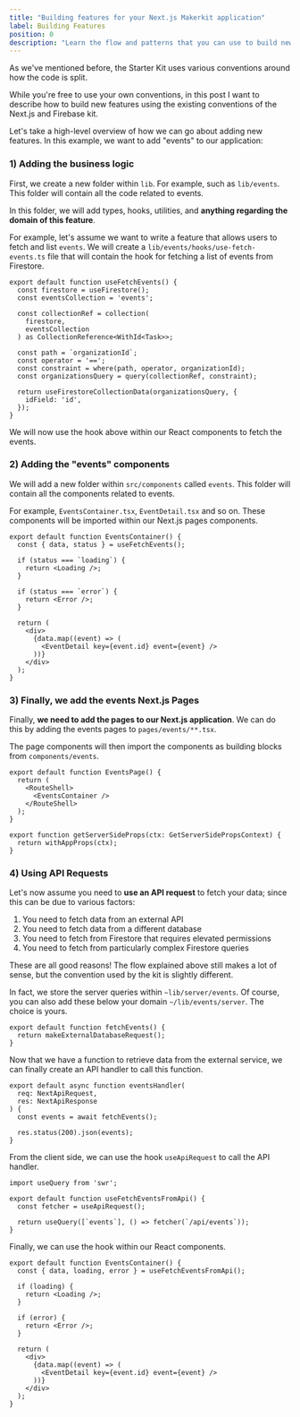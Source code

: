 ```yaml
---
title: "Building features for your Next.js Makerkit application"
label: Building Features
position: 0
description: "Learn the flow and patterns that you can use to build new features"
---
```


As we've mentioned before, the Starter Kit uses various conventions around how the code is split.

While you're free to use your own conventions, in this post I want to describe how to build new features using the existing conventions of the Next.js and Firebase kit.

Let's take a high-level overview of how we can go about adding new features. In this example, we want to add "events" to our application:

### 1) Adding the business logic

First, we create a new folder within `lib`. For example, such as `lib/events`. This folder will contain all the code related to events.

In this folder, we will add types, hooks, utilities, and **anything
regarding the domain of this feature**.

For example, let's assume we want to write a feature that allows users to fetch and list `events`. We will create a `lib/events/hooks/use-fetch-events.ts` file that will contain the hook for fetching a list of events from Firestore.

```tsx title="lib/events/hooks/use-fetch-events.ts"
export default function useFetchEvents() {
  const firestore = useFirestore();
  const eventsCollection = 'events';

  const collectionRef = collection(
    firestore,
    eventsCollection
  ) as CollectionReference<WithId<Task>>;

  const path = `organizationId`;
  const operator = '==';
  const constraint = where(path, operator, organizationId);
  const organizationsQuery = query(collectionRef, constraint);

  return useFirestoreCollectionData(organizationsQuery, {
    idField: 'id',
  });
}
```

We will now use the hook above within our React components to fetch the events.

### 2) Adding the "events" components 

We will add a new folder within `src/components` called `events`. This folder will contain all the components related to events.

For example, `EventsContainer.tsx`, `EventDetail.tsx` and so on. These components will be imported within our Next.js pages components.

```tsx title="components/events/EventsContainer.tsx"
export default function EventsContainer() {
  const { data, status } = useFetchEvents();

  if (status === `loading`) {
    return <Loading />;
  }

  if (status === `error`) {
    return <Error />;
  }

  return (
    <div>
      {data.map((event) => (
        <EventDetail key={event.id} event={event} />
      ))}
    </div>
  );
}
```

### 3) Finally, we add the events Next.js Pages

Finally, **we need to add the pages to our Next.js application**. We can do this by adding the events pages to `pages/events/**.tsx`. 

The page components will then import the components as building blocks from `components/events`. 

```tsx title="pages/events/index.tsx"
export default function EventsPage() {
  return (
    <RouteShell>
      <EventsContainer />
    </RouteShell>
  );
}

export function getServerSideProps(ctx: GetServerSidePropsContext) {
  return withAppProps(ctx);
}
```

### 4) Using API Requests

Let's now assume you need to **use an API request** to fetch your data; since this can be due to various factors:

1. You need to fetch data from an external API
2. You need to fetch data from a different database
3. You need to fetch from Firestore that requires elevated permissions
4. You need to fetch from particularly complex Firestore queries

These are all good reasons! The flow explained above still makes a lot of sense, but the convention used by the kit is slightly different. 

In fact, we store the server queries within `~lib/server/events`. Of course, you can also add these below your domain `~/lib/events/server`. The choice is yours.

```tsx title="lib/server/events/fetch-events.ts"
export default function fetchEvents() {
  return makeExternalDatabaseRequest();
}
```

Now that we have a function to retrieve data from the external service, we can finally create an API handler to call this function.

```tsx title="pages/api/events.ts"
export default async function eventsHandler(
  req: NextApiRequest,
  res: NextApiResponse
) {
  const events = await fetchEvents();

  res.status(200).json(events);
}
```

From the client side, we can use the hook `useApiRequest` to call the API handler.

```tsx title="lib/events/hooks/use-fetch-events.ts"
import useQuery from 'swr';

export default function useFetchEventsFromApi() {
  const fetcher = useApiRequest();

  return useQuery([`events`], () => fetcher(`/api/events`));
}
```

Finally, we can use the hook within our React components.

```tsx title="components/events/EventsContainer.tsx"
export default function EventsContainer() {
  const { data, loading, error } = useFetchEventsFromApi();

  if (loading) {
    return <Loading />;
  }

  if (error) {
    return <Error />;
  }

  return (
    <div>
      {data.map((event) => (
        <EventDetail key={event.id} event={event} />
      ))}
    </div>
  );
}
```